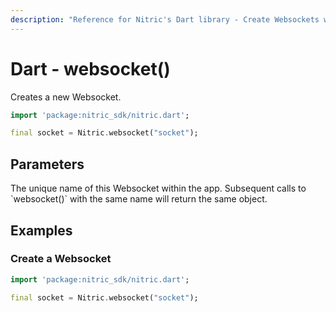 ```yaml
---
description: "Reference for Nitric's Dart library - Create Websockets with the Nitric Dart SDK"
---
```


# Dart - websocket()

Creates a new Websocket.

```dart
import 'package:nitric_sdk/nitric.dart';

final socket = Nitric.websocket("socket");
```

## Parameters

<Properties>
  <Property name="name" required type="String">
    The unique name of this Websocket within the app. Subsequent calls to
    `websocket()` with the same name will return the same object.
  </Property>
</Properties>

## Examples

### Create a Websocket

```dart
import 'package:nitric_sdk/nitric.dart';

final socket = Nitric.websocket("socket");
```
